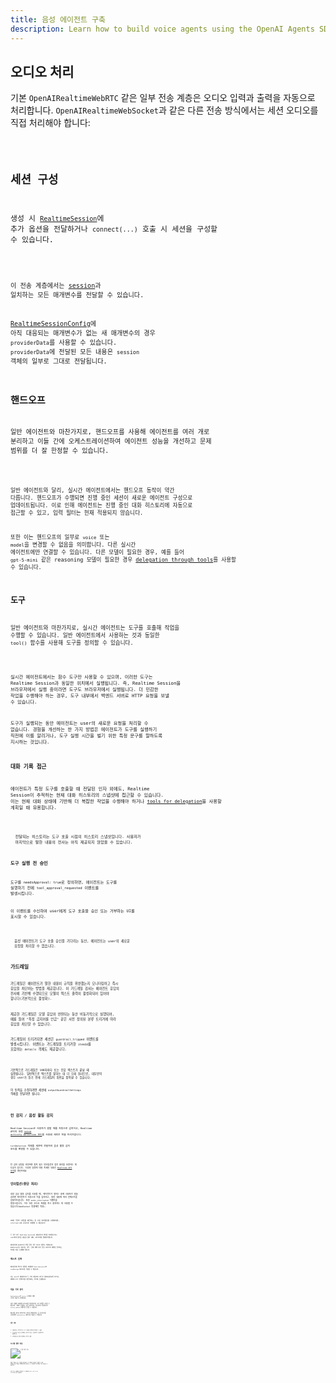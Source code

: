 ```yaml
---
title: 음성 에이전트 구축
description: Learn how to build voice agents using the OpenAI Agents SDK, what features are available, how to architecture your application, and more.
---
```



## 오디오 처리

기본 `OpenAIRealtimeWebRTC` 같은 일부 전송 계층은 오디오 입력과 출력을 자동으로 처리합니다. `OpenAIRealtimeWebSocket`과 같은 다른 전송 방식에서는 세션 오디오를 직접 처리해야 합니다:

<Code lang="typescript" code={handleAudioExample} />

## 세션 구성

생성 시 [`RealtimeSession`](/openai-agents-js/openai/agents-realtime/classes/realtimesession/)에 추가 옵션을 전달하거나 `connect(...)` 호출 시 세션을 구성할 수 있습니다.

<Code lang="typescript" code={configureSessionExample} />

이 전송 계층에서는 [session](https://platform.openai.com/docs/api-reference/realtime-client-events/session/update)과 일치하는 모든 매개변수를 전달할 수 있습니다.

[RealtimeSessionConfig](/openai-agents-js/openai/agents-realtime/type-aliases/realtimesessionconfig/)에 아직 대응되는 매개변수가 없는 새 매개변수의 경우 `providerData`를 사용할 수 있습니다. `providerData`에 전달된 모든 내용은 `session` 객체의 일부로 그대로 전달됩니다.

## 핸드오프

일반 에이전트와 마찬가지로, 핸드오프를 사용해 에이전트를 여러 개로 분리하고 이들 간에 오케스트레이션하여 에이전트 성능을 개선하고 문제 범위를 더 잘 한정할 수 있습니다.

<Code lang="typescript" code={multiAgentsExample} />

일반 에이전트와 달리, 실시간 에이전트에서는 핸드오프 동작이 약간 다릅니다. 핸드오프가 수행되면 진행 중인 세션이 새로운 에이전트 구성으로 업데이트됩니다. 이로 인해 에이전트는 진행 중인 대화 히스토리에 자동으로 접근할 수 있고, 입력 필터는 현재 적용되지 않습니다.

또한 이는 핸드오프의 일부로 `voice` 또는 `model`을 변경할 수 없음을 의미합니다. 다른 실시간 에이전트에만 연결할 수 있습니다. 다른 모델이 필요한 경우, 예를 들어 `gpt-5-mini` 같은 reasoning 모델이 필요한 경우 [delegation through tools](#delegation-through-tools)를 사용할 수 있습니다.

## 도구

일반 에이전트와 마찬가지로, 실시간 에이전트는 도구를 호출해 작업을 수행할 수 있습니다. 일반 에이전트에서 사용하는 것과 동일한 `tool()` 함수를 사용해 도구를 정의할 수 있습니다.

<Code lang="typescript" code={defineToolExample} />

실시간 에이전트에서는 함수 도구만 사용할 수 있으며, 이러한 도구는 Realtime Session과 동일한 위치에서 실행됩니다. 즉, Realtime Session을 브라우저에서 실행 중이라면 도구도 브라우저에서 실행됩니다. 더 민감한 작업을 수행해야 하는 경우, 도구 내부에서 백엔드 서버로 HTTP 요청을 보낼 수 있습니다.

도구가 실행되는 동안 에이전트는 user의 새로운 요청을 처리할 수 없습니다. 경험을 개선하는 한 가지 방법은 에이전트가 도구를 실행하기 직전에 이를 알리거나, 도구 실행 시간을 벌기 위한 특정 문구를 말하도록 지시하는 것입니다.

### 대화 기록 접근

에이전트가 특정 도구를 호출할 때 전달된 인자 외에도, Realtime Session이 추적하는 현재 대화 히스토리의 스냅샷에 접근할 수 있습니다. 이는 현재 대화 상태에 기반해 더 복잡한 작업을 수행해야 하거나 [tools for delegation](#delegation-through-tools)을 사용할 계획일 때 유용합니다.

<Code lang="typescript" code={toolHistoryExample} />

<Aside type="note">
  전달되는 히스토리는 도구 호출 시점의 히스토리 스냅샷입니다. 사용자가
  마지막으로 말한 내용의 전사는 아직 제공되지 않았을 수 있습니다.
</Aside>

### 도구 실행 전 승인

도구를 `needsApproval: true`로 정의하면, 에이전트는 도구를 실행하기 전에 `tool_approval_requested` 이벤트를 발생시킵니다.

이 이벤트를 수신하여 user에게 도구 호출을 승인 또는 거부하는 UI를 표시할 수 있습니다.

<Code lang="typescript" code={toolApprovalEventExample} />

<Aside type="note">
  음성 에이전트가 도구 호출 승인을 기다리는 동안, 에이전트는 user의 새로운
  요청을 처리할 수 없습니다.
</Aside>

## 가드레일

가드레일은 에이전트가 말한 내용이 규칙을 위반했는지 모니터링하고 즉시 응답을 차단하는 방법을 제공합니다. 이 가드레일 검사는 에이전트 응답의 전사에 기반해 수행되므로 모델의 텍스트 출력이 활성화되어 있어야 합니다(기본적으로 활성화).

제공한 가드레일은 모델 응답이 반환되는 동안 비동기적으로 실행되어, 예를 들어 "특정 금지어를 언급" 같은 사전 정의된 분류 트리거에 따라 응답을 차단할 수 있습니다.

가드레일이 트리거되면 세션은 `guardrail_tripped` 이벤트를 발생시킵니다. 이벤트는 가드레일을 트리거한 `itemId`를 포함하는 `details` 객체도 제공합니다.

<Code lang="typescript" code={guardrailsExample} />

기본적으로 가드레일은 100자마다 또는 응답 텍스트가 끝날 때 실행됩니다. 일반적으로 텍스트를 말하는 데 더 오래 걸리므로, 대부분의 경우 user가 듣기 전에 가드레일이 위반을 잡아낼 수 있습니다.

이 동작을 수정하려면 세션에 `outputGuardrailSettings` 객체를 전달하면 됩니다.

<Code lang="typescript" code={guardrailSettingsExample} />

## 턴 감지 / 음성 활동 감지

Realtime Session은 사용자가 말할 때를 자동으로 감지하고, Realtime API의 내장 [voice activity detection 모드](https://platform.openai.com/docs/guides/realtime-vad)를 사용해 새로운 턴을 트리거합니다.

`turnDetection` 객체를 세션에 전달하여 음성 활동 감지 모드를 변경할 수 있습니다.

<Code lang="typescript" code={turnDetectionExample} />

턴 감지 설정을 조정하면 원치 않는 인터럽션과 침묵 처리를 보정하는 데 도움이 됩니다. 다양한 설정에 대한 자세한 내용은 [Realtime API 문서](https://platform.openai.com/docs/guides/realtime-vad)를 확인하세요

## 인터럽션(중단 처리)

내장 음성 활동 감지를 사용할 때, 에이전트가 말하는 중에 사용자가 말을 겹치면 에이전트가 자동으로 이를 감지하고, 말한 내용에 따라 컨텍스트를 업데이트합니다. 또한 `audio_interrupted` 이벤트를 발생시킵니다. 이는 모든 오디오 재생을 즉시 중지하는 데 사용할 수 있습니다(WebSocket 연결에만 적용).

<Code lang="typescript" code={audioInterruptedExample} />

UI에 "중지" 버튼을 제공하는 등 수동 인터럽션을 수행하려면, `interrupt()`를 수동으로 호출할 수 있습니다:

<Code lang="typescript" code={sessionInterruptExample} />

두 경우 모두 Realtime Session은 에이전트의 생성을 인터럽트하고, user에게 말하던 내용을 잘라 내며, 히스토리를 업데이트합니다.

에이전트에 WebRTC로 연결 중인 경우 오디오 출력도 지워집니다. WebSocket을 사용하는 경우, 큐에 재생 대기 중인 오디오의 재생을 중지하는 처리를 직접 수행해야 합니다.

## 텍스트 입력

에이전트에 텍스트 입력을 보내려면 `RealtimeSession`의 `sendMessage` 메서드를 사용할 수 있습니다.

이는 user가 에이전트와 두 가지 모달리티 모두로 상호작용하도록 하거나, 대화에 추가 컨텍스트를 제공하려는 경우에 유용합니다.

<Code lang="typescript" code={sendMessageExample} />

## 대화 기록 관리

`RealtimeSession`은 `history` 속성에서 대화 기록을 자동으로 관리합니다:

이를 사용해 고객에게 히스토리를 렌더링하거나 추가 작업을 수행할 수 있습니다. 대화가 진행되는 동안 히스토리는 지속적으로 변경되므로 `history_updated` 이벤트를 수신할 수 있습니다.

메시지를 완전히 제거하거나 전사를 업데이트하는 등 히스토리를 수정하려면 `updateHistory` 메서드를 사용할 수 있습니다.

<Code lang="typescript" code={updateHistoryExample} />

### 제한 사항

1. 현재로서는 사후에 함수 도구 호출을 업데이트/변경할 수 없음
2. 히스토리의 텍스트 출력에는 전사와 텍스트 모달리티가 활성화되어 있어야 함
3. 인터럽션으로 잘린 응답에는 전사가 없음

## 도구를 통한 위임

![도구를 통한 위임](https://cdn.openai.com/API/docs/diagram-speech-to-speech-agent-tools.png)

대화 기록과 도구 호출을 결합하여, 더 복잡한 작업을 수행하기 위해 대화를 다른 백엔드 에이전트에 위임하고 그 결과를 user에게 다시 전달할 수 있습니다.

<Code lang="typescript" code={delegationAgentExample} />

아래 코드는 서버에서 실행됩니다. 이 예에서는 Next.js의 server actions를 통해 실행됩니다.

<Code lang="typescript" code={serverAgentExample} />
